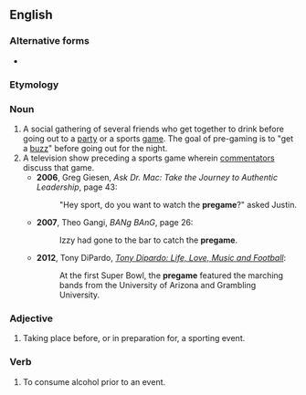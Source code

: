 {{also|pre-game}}
==English==

===Alternative forms===
* {{l|en|pre-game}}

===Etymology===
{{prefix|en|pre|game}}

===Noun===
{{en-noun}}

# A social gathering of several friends who get together to drink before going out to a [[party]] or a sports [[game]]. The goal of pre-gaming is to "get a [[buzz]]" before going out for the night.
# A television show preceding a sports game wherein [[commentator]]s discuss that game.
#* '''2006''', Greg Giesen, ''Ask Dr. Mac: Take the Journey to Authentic Leadership'', page 43:
#*: "Hey sport, do you want to watch the '''pregame'''?" asked Justin.
#* '''2007''', Theo Gangi, ''BANg BAnG'', page 26:
#*: Izzy had gone to the bar to catch the '''pregame'''.
#* '''2012''', Tony DiPardo, ''[http://books.google.com/books?id=4p6BfPxYoZAC&lpg=PT203&dq=%22pregame%20featured%20the%20marching%20bands%20from%20the%22&pg=PT203#v=onepage&q=pregames&f=false Tony Dipardo: Life, Love, Music and Football]'':
#*: At the first Super Bowl, the '''pregame''' featured the marching bands from the University of Arizona and Grambling University.

===Adjective===
{{en-adj|-}}

# Taking place before, or in preparation for, a sporting event.

===Verb===
{{en-verb|pregam}}

# {{lb|en|slang}} To consume alcohol prior to an event.